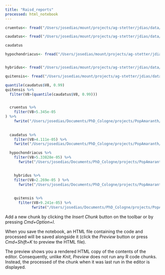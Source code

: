 ```yaml
---
title: "Raisd_reports"
processed: html_notebook
---
```



```r
cruentus<- fread("/Users/josedias/mount/projects/ag-stetter/jdias/data/raisd/cruentus/RAiSD_Report_cruentus")

caudatus<- fread("/Users/josedias/mount/projects/ag-stetter/jdias/data/raisd/caudatus/RAiSD_Report_caudatus")

caudatus

hypochondriacus<- fread("/Users/josedias/mount/projects/ag-stetter/jdias/data/raisd/hypochondriacus/RAiSD_Report_hypochondriacus")


hybridus<- fread("/Users/josedias/mount/projects/ag-stetter/jdias/data/raisd/hybridus/RAiSD_Report_hybridus")

quitensis<- fread("/Users/josedias/mount/projects/ag-stetter/jdias/data/raisd/quitensis/RAiSD_Report_quitensis")

quantile(caudatus$V8, 0.99)
quitensis %>%
  filter(V8>(quantile(caudatus$V8, 0.99)))


  cruentus %>%
    filter(V8>5.345e-05 
) %>%
    fwrite("/Users/josedias/Documents/PhD_Cologne/projects/PopAmaranth/data/processed/cruentus_sweeps")
  
  
  caudatus %>%
    filter(V8>4.111e-05) %>%
    fwrite("/Users/josedias/Documents/PhD_Cologne/projects/PopAmaranth/data/processed/caudatus_sweeps")

  hypochondriacus %>%
    filter(V8>5.33828e-05) %>%
      fwrite("/Users/josedias/Documents/PhD_Cologne/projects/PopAmaranth/data/processed/hypochondriacus_sweeps")

  
    hybridus %>%
    filter(V8>2.269e-05 ) %>%
      fwrite("/Users/josedias/Documents/PhD_Cologne/projects/PopAmaranth/data/processed/hybridus_sweeps")
    
    
    quitensis %>%
      filter(V8>9.241e-05) %>%
            fwrite("/Users/josedias/Documents/PhD_Cologne/projects/PopAmaranth/data/processed/quitensis_sweeps")

```


Add a new chunk by clicking the *Insert Chunk* button on the toolbar or by pressing *Cmd+Option+I*.

When you save the notebook, an HTML file containing the code and processed will be saved alongside it (click the *Preview* button or press *Cmd+Shift+K* to preview the HTML file). 

The preview shows you a rendered HTML copy of the contents of the editor. Consequently, unlike *Knit*, *Preview* does not run any R code chunks. Instead, the processed of the chunk when it was last run in the editor is displayed.

